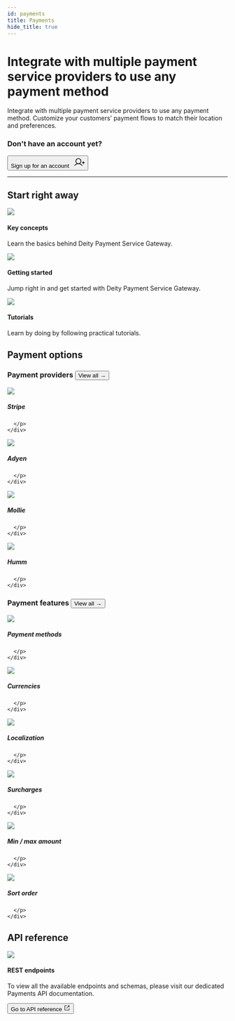 ```yaml
---
id: payments
title: Payments
hide_title: true
---
```





<h1 className="headline mb20">Integrate with multiple payment service providers to use any payment method</h1>
<p className="desc">
Integrate with multiple payment service providers to use any payment method. Customize your customers’ payment flows to match their location and preferences.
</p>

### Don't have an account yet?
<Button variant="outlined" size="medium" href="https://console.deity.cloud/signup" target="_blank">
  Sign up for an account &nbsp;
  <svg width="25" height="25" viewBox="0 0 25 25" fill="none" xmlns="http://www.w3.org/2000/svg">
  <path d="M19.5312 13.2812H24.2188" stroke="currentColor" stroke-width="1.5" stroke-linecap="round" stroke-linejoin="round"/>
  <path d="M21.875 10.9375V15.625" stroke="currentColor" stroke-width="1.5" stroke-linecap="round" stroke-linejoin="round"/>
  <path d="M10.5469 15.625C13.7829 15.625 16.4062 13.0017 16.4062 9.76562C16.4062 6.52958 13.7829 3.90625 10.5469 3.90625C7.31083 3.90625 4.6875 6.52958 4.6875 9.76562C4.6875 13.0017 7.31083 15.625 10.5469 15.625Z" stroke="currentColor" stroke-width="1.5" stroke-miterlimit="10"/>
  <path d="M2.16797 19.5314C3.19459 18.3078 4.47673 17.3239 5.92428 16.6489C7.37183 15.9738 8.94966 15.624 10.5469 15.624C12.1441 15.624 13.7219 15.9738 15.1695 16.6489C16.617 17.3239 17.8992 18.3078 18.9258 19.5314" stroke="currentColor" stroke-width="1.5" stroke-linecap="round" stroke-linejoin="round"/>
  </svg>
</Button>
<div className="mb60"></div>

<hr/>

## Start right away
<div className="flex mb100 brighten">
  <Card to="/docs/payments/key-concepts">
    <img src="/docs/img/icons/info.svg" />
    <h4>Key concepts</h4>
    <p>Learn the basics behind Deity Payment Service Gateway.</p>
  </Card>
  <Card to="/docs/payments/getting-started/overview">
    <img src="/docs/img/icons/lightning.svg" />
    <h4>Getting started</h4>
    <p>Jump right in and get started with Deity Payment Service Gateway.</p>
  </Card>
  <Card to="/docs/platform/support/tutorials">
    <img src="/docs/img/icons/lightbulb.svg" />
    <h4>Tutorials</h4>
    <p>Learn by doing by following practical tutorials.</p>
  </Card>
</div>



## Payment options
<h3 className="mt0">Payment providers <Button variant="outline" size="medium" href="/docs/payments/providers">View all →</Button></h3>

<div className="flex ">
  <Card variant="horizontal" to="/docs/payments/providers/stripe">
   	<img src="/docs/img/icons/stripe.svg" className="round-icon" />
	<div>
      <h5>Stripe</h5>
      <p>
        
      </p>
    </div>
  </Card>
  <Card variant="horizontal" to="/docs/payments/providers/adyen">
    <img src="/docs/img/icons/adyen.svg" className="round-icon" />
    <div>
      <h5>Adyen</h5>
      <p>
        
      </p>
    </div>
  </Card>
</div>
<div className="flex  mb60">
  <Card variant="horizontal" to="/docs/payments/providers/mollie">
    <img src="/docs/img/icons/mollie.svg" className="round-icon" />
    <div>
      <h5>Mollie</h5>
      <p>
        
      </p>
    </div>
  </Card>
  <Card variant="horizontal" to="/docs/payments/providers/humm">
    <img src="/docs/img/icons/humm.svg" className="round-icon" />
    <div>
      <h5>Humm</h5>
      <p>
        
      </p>
    </div>
  </Card>
</div>

<h3 className="mt0">Payment features <Button variant="outline" size="medium" href="/docs/payments/methods/overview">View all →</Button></h3>

<div className="flex brighten">
  <Card variant="horizontal" to="/docs/payments/methods/overview">
    <img src="/docs/img/icons/creditcard.svg" />
    <div>
      <h5>Payment methods</h5>
      <p>
        
      </p>
    </div>
  </Card>
  <Card variant="horizontal" to="/docs/payments/methods/features/currencies">
    <img src="/docs/img/icons/dollar.svg" />
    <div>
      <h5>Currencies</h5>
      <p>
        
      </p>
    </div>
  </Card>
</div>
<div className="flex brighten">
  <Card variant="horizontal" to="/docs/payments/methods/features/locations">
    <img src="/docs/img/icons/globe.svg" />
    <div>
      <h5>Localization</h5>
      <p>
        
      </p>
    </div>
  </Card>
  <Card variant="horizontal" to="/docs/payments/methods/features/surcharges">
    <img src="/docs/img/icons/surcharges.svg" />
    <div>
      <h5>Surcharges</h5>
      <p>
        
      </p>
    </div>
  </Card>
</div>
<div className="flex brighten mb100">
  <Card variant="horizontal" to="/docs/payments/methods/features/min-max-amounts">
    <img src="/docs/img/icons/sliders.svg" />
    <div>
      <h5>Min / max amount</h5>
      <p>
        
      </p>
    </div>
  </Card>
  <Card variant="horizontal" to="/docs/payments/methods/features/sort">
    <img src="/docs/img/icons/sort.svg" />
    <div>
      <h5>Sort order</h5>
      <p>
        
      </p>
    </div>
  </Card>
</div>


## API reference


<div className="flex mb100">
  <Card >
    <img src="/docs/img/icons/swagger.svg"/>
    <h4>REST endpoints</h4>
    <p className="mb20">To view all the available endpoints and schemas, please visit our dedicated Payments API documentation.</p>
   		 <Button variant="contained" size="medium" href="https://dpsg.deity.cloud/" target="_blank">
          Go to API reference
          <svg width="15" height="15" aria-hidden="true" viewBox="0 0 15 15" class="iconExternalLink_src-theme-Icon-ExternalLink-styles-module"><path fill="currentColor" d="M3 2C2.44772 2 2 2.44772 2 3V12C2 12.5523 2.44772 13 3 13H12C12.5523 13 13 12.5523 13 12V8.5C13 8.22386 12.7761 8 12.5 8C12.2239 8 12 8.22386 12 8.5V12H3V3L6.5 3C6.77614 3 7 2.77614 7 2.5C7 2.22386 6.77614 2 6.5 2H3ZM12.8536 2.14645C12.9015 2.19439 12.9377 2.24964 12.9621 2.30861C12.9861 2.36669 12.9996 2.4303 13 2.497L13 2.5V2.50049V5.5C13 5.77614 12.7761 6 12.5 6C12.2239 6 12 5.77614 12 5.5V3.70711L6.85355 8.85355C6.65829 9.04882 6.34171 9.04882 6.14645 8.85355C5.95118 8.65829 5.95118 8.34171 6.14645 8.14645L11.2929 3H9.5C9.22386 3 9 2.77614 9 2.5C9 2.22386 9.22386 2 9.5 2H12.4999H12.5C12.5678 2 12.6324 2.01349 12.6914 2.03794C12.7504 2.06234 12.8056 2.09851 12.8536 2.14645Z"></path></svg>
       </Button>
     
  </Card>

</div>





